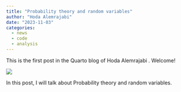```yaml
---
title: "Probability theory and random variables"
author: "Hoda Alemrajabi"
date: "2023-11-03"
categories:
  - news
  - code
  - analysis
---
```


This is the first post in the Quarto blog of Hoda Alemrajabi . Welcome!

![](https://encrypted-tbn0.gstatic.com/images?q=tbn:ANd9GcRxnKfUq7-4FStpeW_W8E8YmRXQR7GnX404_A&usqp=CAU)

In this post, I will talk about Probability theory and random variables.
